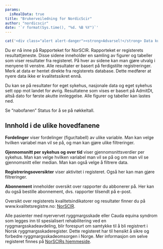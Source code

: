```yaml
---
params:
  isRealData: true
title: "Brukerveiledning for NordicScir"
author: "nordicscir"
date: '`r format(Sys.time(), "%d. %B %Y")`'
---
```


```r
cat('<div class="alert alert-danger"><strong>Advarsel!</strong> Data kunne ikke lastes. Noe kan være alvorlig feil.</div>')
```

Du er nå inne på Rapporteket for NorSCIR. Rapporteket er registerets resultattjeneste. Disse sidene inneholder en samling av figurer og tabeller som viser resultater fra registeret. På hver av sidene kan man gjøre utvalg i menyene til venstre. Alle resultater er basert på ferdigstilte registreringer. Merk at data er hentet direkte fra registerets database. Dette medfører at nyere data ikke er kvalitetssikret ennå.
                            
Du kan se på resultater for eget sykehus, nasjonale data og eget sykehus sett opp mot landet for øvrig. Resultatene som vises er basert på AdmitDt, altså dato for første akutte innleggelse. Alle figurer og tabeller kan lastes ned.

Se "nabofanen" Status for å se på nøkkeltall.

## Innhold i de ulike hovedfanene

__Fordelinger__ viser fordelinger (figur/tabell) av ulike variable. Man kan velge hvilken variabel man vil se på, og man kan gjøre ulike filtreringer.
                            
__Gjennomsnitt per sykehus og over tid__ viser gjennomsnittsverdier per sykehus. Man kan velge hvilken variabel man vil se på og om man vil se gjennomsnitt eller median. Man kan også velge å filtrere data.

__Registreringsoversikter__ viser aktivitet i registeret. Også her kan man gjøre filtreringer.

__Abonnement__ inneholder oversikt over rapporter du abbonerer på. Her kan du også bestille abonnement, dvs. rapporter tilsendt på e-post.
                            
Oversikt over registerets kvalitetsindikatorer og resultater finner du på www.kvalitetsregistre.no: [NorSCIR](https://www.kvalitetsregistre.no/registers/561/resultater).

Alle pasienter med nyervervet ryggmargsskade eller Cauda equina syndrom som legges inn til spesialisert rehabilitering ved en ryggmargsskadeavdeling, blir forespurt om samtykke til å bli registrert i Norsk ryggmargsskaderegister. Dette registeret har til hensikt å sikre og forbedre ryggmargsskadeomsorgen i Norge. Mer informasjon om selve registeret finnes på [NorSCIRs hjemmeside](http://www.norscir.no).
